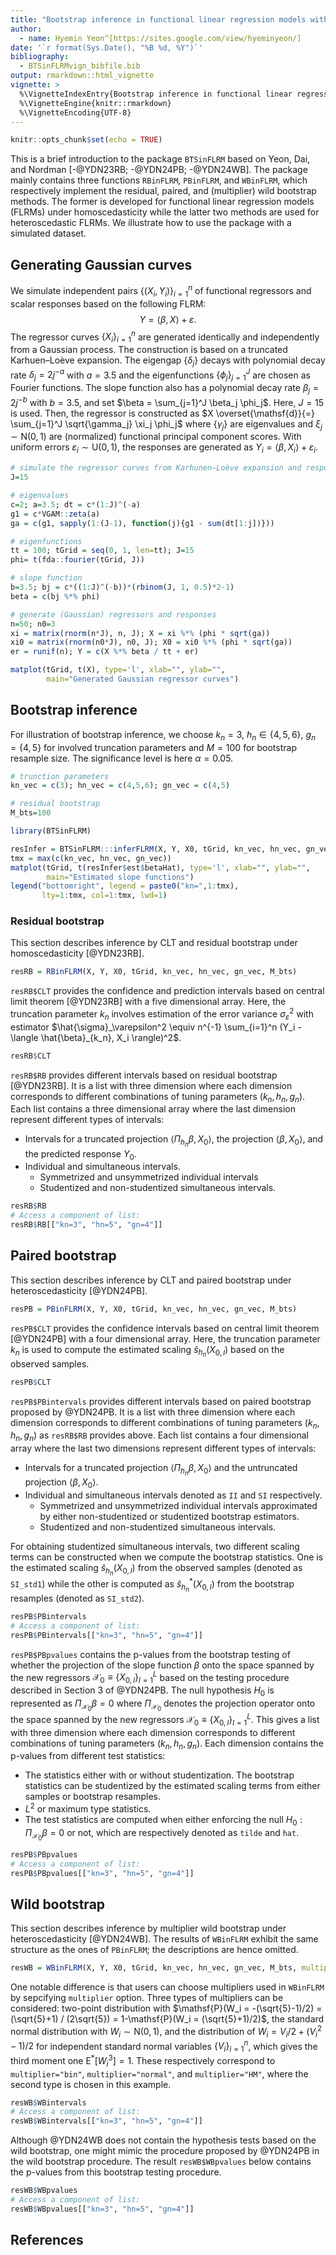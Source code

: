 ```yaml
---
title: "Bootstrap inference in functional linear regression models with R"
author: 
  - name: Hyemin Yeon^[https://sites.google.com/view/hyeminyeon/]
date: '`r format(Sys.Date(), "%B %d, %Y")`'
bibliography: 
  - BTSinFLRMvign_bibfile.bib
output: rmarkdown::html_vignette
vignette: >
  %\VignetteIndexEntry{Bootstrap inference in functional linear regression models with R}
  %\VignetteEngine{knitr::rmarkdown}
  %\VignetteEncoding{UTF-8}
---
```


```r
knitr::opts_chunk$set(echo = TRUE)
```


This is a brief introduction to the package <tt>`BTSinFLRM`</tt> based on Yeon, Dai, and Nordman [-@YDN23RB; -@YDN24PB; -@YDN24WB]. 
The package mainly contains three functions <tt>`RBinFLRM`</tt>, <tt>`PBinFLRM`</tt>, and <tt>`WBinFLRM`</tt>, 
which respectively implement the residual, paired, and (multiplier) wild bootstrap methods. 
The former is developed for functional linear regression models (FLRMs) under homoscedasticity while the latter two methods are used for heteroscedastic FLRMs.
We illustrate how to use the package with a simulated dataset.

## Generating Gaussian curves

We simulate independent pairs $\{(X_i, Y_i)\}_{i=1}^n$ of functional regressors and scalar responses based on the following FLRM:
$$Y = \langle \beta, X \rangle + \varepsilon.$$
The regressor curves $\{X_i\}_{i=1}^n$ are generated identically and independently from a Gaussian process. The construction is based on a truncated Karhuen--Loève expansion. The eigengap $\{\delta_j\}$ decays with polynomial decay rate $\delta_j = 2j^{-a}$ with $a=3.5$ and the eigenfunctions $\{\phi_j\}_{j=1}^J$ are chosen as Fourier functions. The slope function also has a polynomial decay rate $\beta_j = 2j^{-b}$ with $b=3.5$, and set $\beta = \sum_{j=1}^J \beta_j \phi_j$. Here, $J=15$ is used.
Then, the regressor is constructed as $X \overset{\mathsf{d}}{=} \sum_{j=1}^J \sqrt{\gamma_j} \xi_j \phi_j$ where $\{\gamma_j\}$ are eigenvalues and $\xi_j \sim \mathsf{N}(0,1)$ are (normalized) functional principal component scores. With uniform errors $\varepsilon_i \sim \mathsf{U}(0,1)$, the responses are generated as $Y_i = \langle \beta, X_i \rangle + \varepsilon_i$. 
```r
# simulate the regressor curves from Karhunen–Loève expansion and responses
J=15

# eigenvalues
c=2; a=3.5; dt = c*(1:J)^(-a)
g1 = c*VGAM::zeta(a)
ga = c(g1, sapply(1:(J-1), function(j){g1 - sum(dt[1:j])}))

# eigenfunctions
tt = 100; tGrid = seq(0, 1, len=tt); J=15
phi= t(fda::fourier(tGrid, J))

# slope function
b=3.5; bj = c*((1:J)^(-b))*(rbinom(J, 1, 0.5)*2-1)
beta = c(bj %*% phi)

# generate (Gaussian) regressors and responses
n=50; n0=3
xi = matrix(rnorm(n*J), n, J); X = xi %*% (phi * sqrt(ga))
xi0 = matrix(rnorm(n0*J), n0, J); X0 = xi0 %*% (phi * sqrt(ga))
er = runif(n); Y = c(X %*% beta / tt + er)
```


```r
matplot(tGrid, t(X), type='l', xlab="", ylab="",
        main="Generated Gaussian regressor curves")
```
















## Bootstrap inference

For illustration of bootstrap inference, we choose $k_n = 3$, $h_n \in \{4,5,6\}$, $g_n= \{4,5\}$ for involved truncation parameters and $M=100$ for bootstrap resample size.
The significance level is here $\alpha = 0.05$.

```r
# trunction parameters
kn_vec = c(3); hn_vec = c(4,5,6); gn_vec = c(4,5)

# residual bootstrap
M_bts=100

library(BTSinFLRM)
```


```r
resInfer = BTSinFLRM:::inferFLRM(X, Y, X0, tGrid, kn_vec, hn_vec, gn_vec)
tmx = max(c(kn_vec, hn_vec, gn_vec))
matplot(tGrid, t(resInfer$est$betaHat), type='l', xlab="", ylab="", 
        main="Estimated slope functions")
legend("bottomright", legend = paste0("kn=",1:tmx),
       lty=1:tmx, col=1:tmx, lwd=1)
```














### Residual bootstrap

This section describes inference by CLT and residual bootstrap under homoscedasticity [@YDN23RB].

```r
resRB = RBinFLRM(X, Y, X0, tGrid, kn_vec, hn_vec, gn_vec, M_bts)
```

<tt>`resRB$CLT`</tt> provides the confidence and prediction intervals based on central limit theorem [@YDN23RB] with a five dimensional array. Here, the truncation parameter $k_n$ involves estimation of the error variance $\sigma_\varepsilon^2$ with estimator $\hat{\sigma}_\varepsilon^2 \equiv n^{-1} \sum_{i=1}^n (Y_i - \langle \hat{\beta}_{k_n}, X_i \rangle)^2$. 

```r
resRB$CLT
```

<tt>`resRB$RB`</tt> provides different intervals based on residual bootstrap [@YDN23RB]. It is a list with three dimension where each dimension corresponds to different combinations of tuning parameters $(k_n, h_n, g_n)$. Each list contains a three dimensional array where the last dimension represent different types of intervals:

* Intervals for a truncated projection $\langle \Pi_{h_n} \beta, X_0 \rangle$, the projection $\langle \beta, X_0 \rangle$, and the predicted response $Y_0$. 
* Individual and simultaneous intervals.
    + Symmetrized and unsymmetrized individual intervals
    + Studentized and non-studentized simultaneous intervals.

```r
resRB$RB
# Access a component of list:
resRB$RB[["kn=3", "hn=5", "gn=4"]]
```















## Paired bootstrap

This section describes inference by CLT and paired bootstrap under heteroscedasticity [@YDN24PB].

```r
resPB = PBinFLRM(X, Y, X0, tGrid, kn_vec, hn_vec, gn_vec, M_bts)
```

<tt>`resPB$CLT`</tt> provides the confidence intervals based on central limit theorem [@YDN24PB] with a four dimensional array. Here, the truncation parameter $k_n$ is used to compute the estimated scaling $\hat{s}_{h_n}(X_{0,l})$ based on the observed samples.

```r
resPB$CLT
```

<tt>`resPB$PBintervals`</tt> provides different intervals based on paired bootstrap proposed by @YDN24PB. It is a list with three dimension where each dimension corresponds to different combinations of tuning parameters $(k_n, h_n, g_n)$ as <tt>`resRB$RB`</tt> provides above. Each list contains a four dimensional array where the last two dimensions represent different types of intervals:

* Intervals for a truncated projection $\langle \Pi_{h_n} \beta, X_0 \rangle$ and the untruncated projection $\langle \beta, X_0 \rangle$.
* Individual and simultaneous intervals denoted as <tt>`II`</tt> and <tt>`SI`</tt> respectively.
    + Symmetrized and unsymmetrized individual intervals approximated by either non-studentized or studentized bootstrap estimators.
    + Studentized and non-studentized simultaneous intervals.
    
For obtaining studentized simultaneous intervals, two different scaling terms can be constructed when we compute the bootstrap statistics. One is the estimated scaling $\hat{s}_{h_n}(X_{0,l})$ from the observed samples (denoted as <tt>`SI_std1`</tt>) while the other is computed as $\hat{s}^*_{h_n}(X_{0,l})$ from the bootstrap resamples (denoted as <tt>`SI_std2`</tt>). 

```r
resPB$PBintervals
# Access a component of list:
resPB$PBintervals[["kn=3", "hn=5", "gn=4"]]
```


<tt>`resPB$PBpvalues`</tt> contains the p-values from the bootstrap testing of whether the projection of the slope function $\beta$ onto the space spanned by the new regressors $\mathcal{X}_0 \equiv \{X_{0,l}\}_{l=1}^L$ based on the testing procedure described in Section 3 of @YDN24PB.
The null hypothesis $H_0$ is represented as $\Pi_{\mathcal{X}_0} \beta = 0$ where $\Pi_{\mathcal{X}_0}$ denotes the projection operator onto the space spanned by the new regressors $\mathcal{X}_0 \equiv \{X_{0,l}\}_{l=1}^L$.
This gives a list with three dimension where each dimension corresponds to different combinations of tuning parameters $(k_n, h_n, g_n)$.
Each dimension contains the p-values from different test statistics:

* The statistics either with or without studentization. The bootstrap statistics can be studentized by the estimated scaling terms from either samples or bootstrap resamples.
* $L^2$ or maximum type statistics.
* The test statistics are computed when either enforcing the null $H_0: \Pi_{\mathcal{X}_0} \beta = 0$ or not, which are respectively denoted as <tt>`tilde`</tt> and <tt>`hat`</tt>.

```r
resPB$PBpvalues
# Access a component of list:
resPB$PBpvalues[["kn=3", "hn=5", "gn=4"]]
```






## Wild bootstrap

This section describes inference by multiplier wild bootstrap under heteroscedasticity [@YDN24WB]. The results of <tt>`WBinFLRM`</tt> exhibit the same structure as the ones of <tt>`PBinFLRM`</tt>; the descriptions are hence omitted.

```r
resWB = WBinFLRM(X, Y, X0, tGrid, kn_vec, hn_vec, gn_vec, M_bts, multiplier="normal")
```

One notable difference is that users can choose multipliers used in <tt>`WBinFLRM`</tt> by sepcifying <tt>`multiplier`</tt> option.
Three types of multipliers can be considered: two-point distribution with $\mathsf{P}(W_i = -(\sqrt{5}-1)/2) = (\sqrt{5}+1) / (2\sqrt{5}) = 1-\mathsf{P}(W_i = (\sqrt{5}+1)/2)$, the standard normal distribution with $W_i \sim \mathsf{N}(0,1)$, and the distribution of $W_i = V_i/2+(V_i^2-1)/2$ for independent standard normal variables $\{V_i\}_{i=1}^n$, which gives the third moment one $\mathsf{E}^*[W_i^3]=1$.
These respectively correspond to <tt>`multiplier="bin"`</tt>, <tt>`multiplier="normal"`</tt>, and <tt>`multiplier="HM"`</tt>,
where the second type is chosen in this example.


```r
resWB$WBintervals
# Access a component of list:
resWB$WBintervals[["kn=3", "hn=5", "gn=4"]]
```

Although @YDN24WB does not contain the hypothesis tests based on the wild bootstrap,
one might mimic the procedure proposed by @YDN24PB in the wild bootstrap procedure.
The result <tt>`resWB$WBpvalues`</tt> below contains the p-values from this bootstrap testing procedure.


```r
resWB$WBpvalues
# Access a component of list:
resWB$WBpvalues[["kn=3", "hn=5", "gn=4"]]
```






## References
